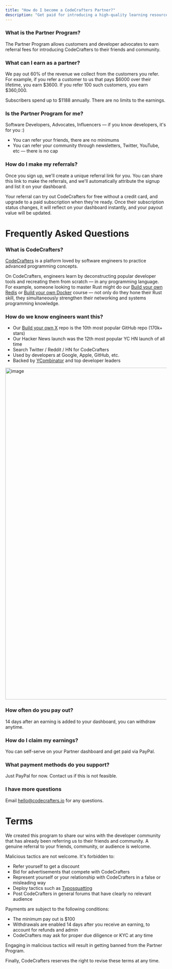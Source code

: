 ```yaml
---
title: "How do I become a CodeCrafters Partner?"
description: "Get paid for introducing a high-quality learning resource to your community."
---
```


### What is the Partner Program?

The Partner Program allows customers and developer advocates to earn referral fees for introducing 
CodeCrafters to their friends and community.

### What can I earn as a partner?

We pay out 60% of the revenue we collect from the customers you
refer. For example, if you refer a customer to us that pays $6000 over their 
lifetime, you earn $3600. If you refer 100 such customers, you earn $360,000.
 
Subscribers spend up to $1188 annually. There are no limits to the earnings. 

### Is the Partner Program for me?

Software Developers, Advocates, Influencers —  if you know developers, it's for you :)

* You can refer your friends, there are no minimums
* You can refer your community through newsletters, Twitter, YouTube, etc — there is no cap

### How do I make my referrals? 

Once you sign up, we'll create a unique referral link for you. You can share this link to make the referrals, 
and we'll automatically attribute the signup and list it on your dashboard.

Your referral can try out CodeCrafters for free without a credit card, and upgrade to a paid subscription when they're ready. Once their subscription status changes, it will reflect on your dashboard instantly, and your payout value will be updated.

# Frequently Asked Questions

### What is CodeCrafters?

[CodeCrafters](https://codecrafters.io) is a platform loved by software engineers to practice advanced programming concepts. 

On CodeCrafters, engineers learn by deconstructing popular developer tools and
recreating them from scratch — in any programming language. For example, someone looking to master 
Rust might do our [Build your own Redis](https://app.codecrafters.io/courses/redis/overview) or 
[Build your own Docker](https://app.codecrafters.io/courses/docker/overview) course — not only do 
they hone their Rust skill, they simultaneously strengthen their networking and systems programming knowledge.

### How do we know engineers want this?

* Our [Build your own X](https://github.com/codecrafters-io/build-your-own-x) repo is the 10th most popular GitHub repo (170k+ stars)
* Our Hacker News launch was the 12th most popular YC HN launch of all time
* Search Twitter / Reddit / HN for CodeCrafters
* Used by developers at Google, Apple, GitHub, etc.
* Backed by [YCombinator](https://ycombinator.com) and top developer leaders

<img width="1034" alt="image" src="https://user-images.githubusercontent.com/3149580/204094507-72ef2134-ff8f-4c85-99c5-3fe1bb4e7f13.png" />

### How often do you pay out?

14 days after an earning is added to your dashboard, you can withdraw anytime. 

### How do I claim my earnings?

You can self-serve on your Partner dashboard and get paid via PayPal.

### What payment methods do you support?

Just PayPal for now. Contact us if this is not feasible.

### I have more questions

Email hello@codecrafters.io for any questions.

# Terms

We created this program to share our wins with the developer community that has already been referring us to their friends and community. A genuine referral to your friends, community, or audience is welcome. 

Malicious tactics are not welcome. It's forbidden to:
* Refer yourself to get a discount
* Bid for advertisements that compete with CodeCrafters
* Represent yourself or your relationship with CodeCrafters in a false or misleading way
* Deploy tactics such as [Typosquatting](https://en.wikipedia.org/wiki/Typosquatting)
* Post CodeCrafters in general forums that have clearly no relevant audience

Payments are subject to the following conditions:

* The minimum pay out is $100
* Withdrawals are enabled 14 days after you receive an earning, to account for refunds and admin
* CodeCrafters may ask for proper due diligence or KYC at any time

Engaging in malicious tactics will result in getting banned from the Partner Program.

Finally, CodeCrafters reserves the right to revise these terms at any time.
